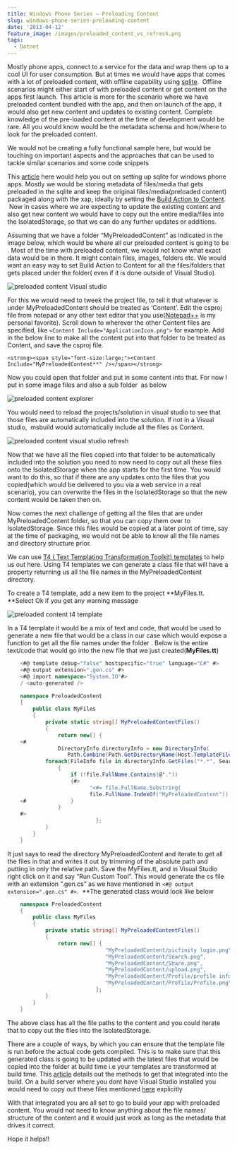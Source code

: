 ```yaml
---
title: Windows Phone Series – Preloading Content
slug: windows-phone-series-preloading-content
date: '2013-04-12'
feature_image: /images/preloaded_content_vs_refresh.png
tags:
  - Dotnet
---
```

Mostly phone apps, connect to a service for the data and wrap them up to a cool UI for user consumption. But at times we would have apps that comes with a lot of preloaded content, with offline capability using [sqlite](http://visualstudiogallery.msdn.microsoft.com/cd120b42-30f4-446e-8287-45387a4f40b7).  Offline scenarios might either start of with preloaded content or get content on the apps first launch. This article is more for the scenario where we have preloaded content bundled with the app, and then on launch of the app, it would also get new content and updates to existing content. Complete knowledge of the pre-loaded content at the time of development would be rare. All you would know would be the metadata schema and how/where to look for the preloaded content.

We would not be creating a fully functional sample here, but would be touching on important aspects and the approaches that can be used to tackle similar scenarios and some code snippets

This [article](http://blogs.windows.com/windows_phone/b/wpdev/archive/2013/03/12/using-the-sqlite-database-engine-with-windows-phone-8-apps.aspx) here would help you out on setting up sqlite for windows phone apps. Mostly we would be storing metadata of files/media that gets preloaded in the sqlite and keep the original files/media(preloaded content) packaged along with the xap, ideally by setting the [Build Action to Content](http://msdn.microsoft.com/en-in/library/windowsphone/develop/ff967560\(v=vs.105\).aspx#BKMK_Media).  Now in cases where we are expecting to update the existing content and also get new content we would have to copy out the entire media/files into the IsolatedStorage, so that we can do any further updates or additions.

Assuming that we have a folder “MyPreloadedContent” as indicated in the image below, which would be where all our preloaded content is going to be . Most of the time with preloaded content, we would not know what exact data would be in there. It might contain files, images, folders etc. We would want an easy way to set Build Action to Content for all the files/folders that gets placed under the folder( even if it is done outside of Visual Studio).

![preloaded content Visual studio](/images/preloaded_content_Visual_studio.png)

For this we would need to tweek the project file, to tell it that whatever is under MyPreloadedContent should be treated as ‘Content’. Edit the csproj file from notepad or any other text editor that you use([Notepad++](http://notepad-plus-plus.org/) is my personal favorite). Scroll down to wherever the other Content files are specified, like `<Content Include="ApplicationIcon.png">` for example. Add in the below line to make all the content put into that folder to be treated as Content, and save the csproj file.

```
<strong><span style="font-size:large;"><Content Include="MyPreloadedContent**" /></span></strong>

```

Now you could open that folder and put in some content into that. For now I put in some image files and also a sub folder  as below

![preloaded content explorer](/images/preloaded_content_explorer.png)

You would need to reload the projects/solution in visual studio to see that those files are automatically included into the solution. If not in a Visual studio,  msbuild would automatically include all the files as Content.

![preloaded content visual studio refresh](/images/preloaded_content_vs_refresh.png)

Now that we have all the files copied into that folder to be automatically included into the solution you need to now need to copy out all these files onto the IsolatedStorage when the app starts for the first time. You would want to do this, so that if there are any updates onto the files that you copied(which would be delivered to you via a web service in a real scenario), you can overwrite the files in the IsolatedStorage so that the new content would be taken then on.

Now comes the next challenge of getting all the files that are under MyPreloadedContent folder, so that you can copy them over to IsolatedStorage. Since this files would be copied at a later point of time, say at the time of packaging, we would not be able to know all the file names and directory structure prior.

We can use [T4 ( Text Templating Transformation Toolkit) templates](http://msdn.microsoft.com/en-us/library/vstudio/bb126445.aspx) to help us out here. Using T4 templates we can generate a class file that will have a property returning us all the file names in the MyPreloadedContent directory.

To create a T4 template, add a new item to the project \*\*MyFiles.tt. \*\*Select Ok if you get any warning message

![preloaded content t4 template](/images/preloaded_content_t4_template.jpg)

In a T4 template it would be a mix of text and code, that would be used to generate a new file that would be a class in our case which would expose a function to get all the file names under the folder . Below is the entire text/code that would go into the new file that we just created(**MyFiles.tt**)

```csharp
    <#@ template debug="false" hostspecific="true" language="C#" #>
    <#@ output extension=".gen.cs" #>
    <#@ import namespace="System.IO"#>
    / <auto-generated />

    namespace PreloadedContent
    {
        public class MyFiles
        {
            private static string[] MyPreloadedContentFiles()
            {
                return new[] {
    <#
                DirectoryInfo directoryInfo = new DirectoryInfo(
                   Path.Combine(Path.GetDirectoryName(Host.TemplateFile),"MyPreloadedContent"));
            foreach(FileInfo file in directoryInfo.GetFiles("*.*", SearchOption.AllDirectories))
                {
                    if (!file.FullName.Contains(@"."))
                    {#>
                          "<#= file.FullName.Substring(
                          file.FullName.IndexOf("MyPreloadedContent")).Replace(@"", "/") #>",
    <#              }
                }
    #>
                            };
            }
        }
    }

```

It just says to read the directory MyPreloadedContent and iterate to get all the files in that and writes it out by trimming of the absolute path and putting in only the relative path. Save the MyFiles.tt, and in Visual Studio right click on it and say “Run Custom Tool”. This would generate the cs file with an extension “.gen.cs” as we have mentioned in `<#@ output extension=".gen.cs" #>`.  \*\*The generated class would look like below

```csharp
    namespace PreloadedContent
    {
        public class MyFiles
        {
            private static string[] MyPreloadedContentFiles()
            {
                return new[] {
                               "MyPreloadedContent/picfinity login.png",
                               "MyPreloadedContent/Search.png",
                               "MyPreloadedContent/Share.png",
                               "MyPreloadedContent/upload.png",
                               "MyPreloadedContent/Profile/profile info.png",
                               "MyPreloadedContent/Profile/Profile.png",
                            };
            }
        }
    }


```

The above class has all the file paths to the content and you could iterate that to copy out the files into the IsolatedStorage.

There are a couple of ways, by which you can ensure that the template file is run before the actual code gets compiled. This is to make sure that this generated class is going to be updated with the latest files that would be copied into the folder at build time i.e your templates are transformed at build time. This [article](http://msdn.microsoft.com/en-us/library/ee847423.aspx) details out the methods to get that integrated into the build. On a build server where you dont have Visual Studio installed you would need to copy out these files mentioned [here](http://msdn.microsoft.com/en-us/library/ee847423.aspx#buildserver) explicitly

With that integrated you are all set to go to build your app with preloaded content. You would not need to know anything about the file names/ structure of the content and it would just work as long as the metadata that drives it correct.

Hope it helps!!
